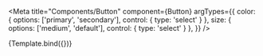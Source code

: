 

<Meta
    title="Components/Button"
    component={Button}
    argTypes={{
        color: {
        options: ['primary', 'secondary'],
        control: { type: 'select' }
        },
        size: {
        options: ['medium', 'default'],
        control: { type: 'select' }
        },
    }}
/>

<ArgsTable story={PRIMARY_STORY} />

<Canvas>
    <Story
        name="Primary"
        args={{
            text: 'test',
            color: 'primary',
            size: 'default',
            isDisabled: true
        }}
    >
        {Template.bind({})}
    </Story>
</Canvas>